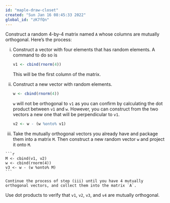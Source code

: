 ```yaml
---
id: "maple-draw-closet"
created: "Sun Jan 16 08:45:33 2022"
global_id: "zK7fQn"
---
```


Construct a random 4-by-4 matrix named `A` whose columns are mutually orthogonal. Here's the process:

i. Construct a vector with four elements that has random elements. A command to do so is

    ```r
    v1 <- cbind(rnorm(4))
    ```
    This will be the first column of the matrix.

ii. Construct a new vector with random elements.

    ```r
    w <- cbind(rnorm(4))
    ```
    `w` will not be orthogonal to `v1` as you can confirm by calculating the dot product between `v1` and `w`. However, you can construct from the two vectors a new one that will be perpendicular to `v1`.
    
    ```r
    v2 <- w - (w %onto% v1)
    ```
iii. Take the mutually orthogonal vectors you already have and package them into a matrix `M`. Then construct a new random vector `w` and project it onto `M`.

    ```r
    M <- cbind(v1, v2)
    w <- cbind(rnorm(4))
    v3 <- w - (w %onto% M)
    ```
    
    Continue the process of step (iii) until you have 4 mutually orthogonal vectors, and collect them into the matrix `A`.
    
Use dot products to verify that `v1`, `v2`, `v3`, and `v4` are mutually orthogonal.
    
